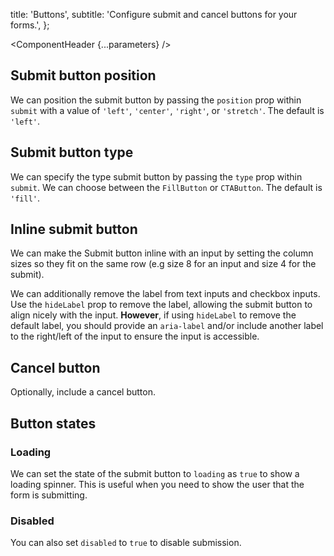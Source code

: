 


  title: 'Buttons',
  subtitle: 'Configure submit and cancel buttons for your forms.',
};

<Meta title="Organisms/GridForm/Buttons" />

<ComponentHeader {...parameters} />

## Submit button position

We can position the submit button by passing the `position` prop within `submit` with a
value of `'left'`, `'center'`, `'right'`, or `'stretch'`. The default is `'left'`.

<Canvas of={ButtonsStories.SubmitButtonRight} />

<Canvas of={ButtonsStories.SubmitButtonLeft} />

<Canvas of={ButtonsStories.SubmitButtonCenter} />

<Canvas of={ButtonsStories.SubmitButtonStretch} />

## Submit button type

We can specify the type submit button by passing the `type` prop within `submit`. We can choose between
the <LinkTo id="atoms-button--fill-button">`FillButton`</LinkTo> or <LinkTo id="atoms-button--cta-button">`CTAButton`</LinkTo>. The default is `'fill'`.

<Canvas of={ButtonsStories.SubmitButtonFill} />

<Canvas of={ButtonsStories.SubmitButtonCTA} />

## Inline submit button

We can make the Submit button inline with an input by setting the column
sizes so they fit on the same row (e.g size 8 for an input and size 4 for
the submit).

We can additionally remove the label from text inputs and checkbox inputs.
Use the `hideLabel` prop to remove the label, allowing the submit button to
align nicely with the input. **However**, if using `hideLabel` to remove the default label, you should provide an `aria-label` and/or include another label to the right/left of the input to ensure the input is accessible.

<Canvas of={ButtonsStories.SubmitButtonInline} />

## Cancel button

Optionally, include a cancel button.

<Canvas of={ButtonsStories.CancelButton} />

## Button states

### Loading

We can set the state of the submit button to `loading` as `true` to show a loading spinner. This is useful when you need to show the user that the form is submitting.

<Canvas of={ButtonsStories.Loading} />

### Disabled

You can also set `disabled` to `true` to disable submission.

<Canvas of={ButtonsStories.Disabled} />
